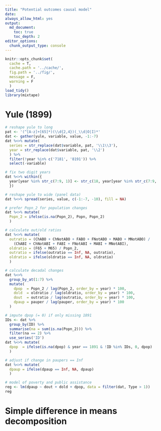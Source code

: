 ```yaml
---
title: "Potential outcomes causal model"
date:
always_allow_html: yes
output:
  md_document:
    toc: true
    toc_depth: 2
editor_options: 
  chunk_output_type: console
---
```


```r
knitr::opts_chunk$set(
  cache = T,
  cache.path = '../cache/',
  fig.path = '../fig/',
  message = F,
  warning = F
  )
load_tidy()
library(mixtape)
```

# Yule (1899)

```r

# reshape yule to long
pat <- '(^[A-z]+[65]*)(\\d{2,4})(_\\d|O|I)*'
dat <- gather(yule, variable, value, -1:-7)
dat %<>% mutate(
  series = str_replace(dat$variable, pat, '\\1\\3'),
  year = str_replace(dat$variable, pat, '\\2')
  ) %>%
  filter(!year %in% c('7181', '8191')) %>%
  select(-variable)

# fix two digit years
dat %<>% within({
  year[year %in% str_c(7:9, 1)] <- str_c(18, year[year %in% str_c(7:9, 1)])
  })

# reshape yule to wide (panel data)
dat %<>% spread(series, value, c(-1:-7, -10), fill = NA)

# prefer Popn_2 for population changes
dat %<>% mutate(
  Popn_2 = ifelse(is.na(Popn_2), Popn, Popn_2)
  )

# calculate out/old ratios
dat %<>% mutate(
  outratio = (ChABO + ChNotABO + FABO + FNotABO + MABO + MNotABO) / 
    (ChABI + ChNotABI + FABI + FNotABI + MABI + MNotABI),
  oldratio = (F65 + M65) / Popn_2,
  outratio = ifelse(outratio == Inf, NA, outratio),
  oldratio = ifelse(oldratio == Inf, NA, oldratio)
  )

# calculate decadal changes
dat %<>%
  group_by_at(1:7) %>%
  mutate(
    dpop  = Popn_2 / lag(Popn_2, order_by = year) * 100,
    dold  = oldratio / lag(oldratio, order_by = year) * 100,
    dout  = outratio / lag(outratio, order_by = year) * 100,
    dpaup = pauper / lag(pauper, order_by = year) * 100
  )

# impute dpop (= 0) if only missing 1891
IDs <- dat %>%
  group_by(ID) %>%
  summarise(na = sum(is.na(Popn_2))) %>%
  filter(na == 2) %>%
  use_series('ID')
dat %<>% mutate(
  dpop  = ifelse(is.na(dpop) & year == 1891 & !ID %in% IDs, 0, dpop)
  )

# adjust if change in paupers == Inf
dat %<>% mutate(
  dpaup = ifelse(dpaup == Inf, NA, dpaup)
  )

# model of poverty and public assistance
reg <- lm(dpaup ~ dout + dold + dpop, data = filter(dat, Type > 1))
reg
```

# Simple difference in means decomposition
